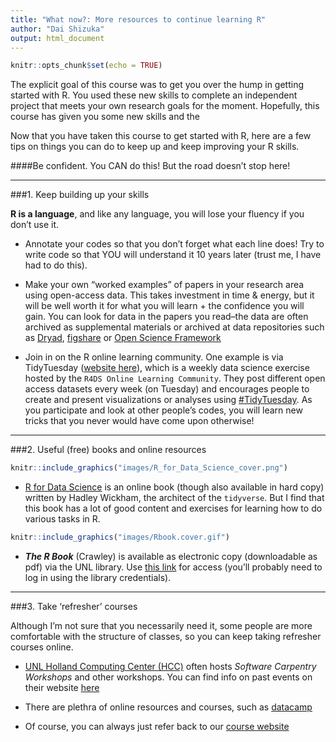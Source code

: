 ```yaml
---
title: "What now?: More resources to continue learning R"
author: "Dai Shizuka"
output: html_document
---
```


```r
knitr::opts_chunk$set(echo = TRUE)
```

The explicit goal of this course was to get you over the hump in getting started with R. You used these new skills to complete an independent project that meets your own research goals for the moment. Hopefully, this course has given you some new skills and the 
  
Now that you have taken this course to get started with R, here are a few tips on things you can do to keep up and keep improving your R skills. 

####Be confident. You CAN do this! But the road doesn't stop here!

*** 

###1. Keep building up your skills

**R is a language**, and like any language, you will lose your fluency if you don't use it. 

* Annotate your codes so that you don't forget what each line does! Try to write code so that YOU will understand it 10 years later (trust me, I have had to do this).

* Make your own "worked examples" of papers in your research area using open-access data. This takes investment in time & energy, but it will be well worth it for what you will learn + the confidence you will gain. You can look for data in the papers you read--the data are often archived as supplemental materials or archived at data repositories such as [Dryad](https://datadryad.org), [figshare](https://figshare.com/) or [Open Science Framework](https://osf.io/)

* Join in on the R online learning community. One example is via TidyTuesday ([website here](https://github.com/rfordatascience/tidytuesday)), which is a weekly data science exercise hosted by the `R4DS Online Learning Community`. They post different open access datasets every week (on Tuesday) and encourages people to create and present visualizations or analyses using [#TidyTuesday](https://twitter.com/hashtag/tidytuesday?lang=en). As you participate and look at other people's codes, you will learn new tricks that you never would have come upon otherwise!


***


###2. Useful (free) books and online resources

```r
knitr::include_graphics("images/R_for_Data_Science_cover.png")
```

* [R for Data Science](https://r4ds.had.co.nz/index.html) is an online book (though also available in hard copy) written by Hadley Wickham, the architect of the `tidyverse`. But I find that this book has a lot of good content and exercises for learning how to do various tasks in R. 


```r
knitr::include_graphics("images/Rbook.cover.gif")
```

* ***The R Book*** (Crawley) is available as electronic copy (downloadable as pdf) via the UNL library. Use [this link](https://onlinelibrary-wiley-com.libproxy.unl.edu/doi/book/10.1002/9780470515075) for access (you'll probably need to log in using the library credentials).

***

###3. Take 'refresher' courses

Although I'm not sure that you necessarily need it, some people are more comfortable with the structure of classes, so you can keep taking refresher courses online. 

* [UNL Holland Computing Center (HCC)](https://hcc.unl.edu/) often hosts *Software Carpentry Workshops* and other workshops. You can find info on past events on their website [here](https://hcc.unl.edu/past-events)

* There are plethra of online resources and courses, such as [datacamp](https://www.datacamp.com/)

* Of course, you can always just refer back to our [course website](https://dshizuka.github.io/RCourse/)
